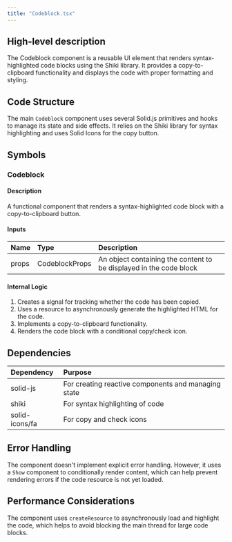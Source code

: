 ```yaml
---
title: "Codeblock.tsx"
---
```


## High-level description
The Codeblock component is a reusable UI element that renders syntax-highlighted code blocks using the Shiki library. It provides a copy-to-clipboard functionality and displays the code with proper formatting and styling.

## Code Structure
The main `Codeblock` component uses several Solid.js primitives and hooks to manage its state and side effects. It relies on the Shiki library for syntax highlighting and uses Solid Icons for the copy button.

## Symbols

### Codeblock
#### Description
A functional component that renders a syntax-highlighted code block with a copy-to-clipboard button.

#### Inputs
| Name | Type | Description |
|:-----|:-----|:------------|
| props | CodeblockProps | An object containing the content to be displayed in the code block |

#### Internal Logic
1. Creates a signal for tracking whether the code has been copied.
2. Uses a resource to asynchronously generate the highlighted HTML for the code.
3. Implements a copy-to-clipboard functionality.
4. Renders the code block with a conditional copy/check icon.

## Dependencies
| Dependency | Purpose |
|:-----------|:--------|
| solid-js | For creating reactive components and managing state |
| shiki | For syntax highlighting of code |
| solid-icons/fa | For copy and check icons |

## Error Handling
The component doesn't implement explicit error handling. However, it uses a `Show` component to conditionally render content, which can help prevent rendering errors if the code resource is not yet loaded.

## Performance Considerations
The component uses `createResource` to asynchronously load and highlight the code, which helps to avoid blocking the main thread for large code blocks.